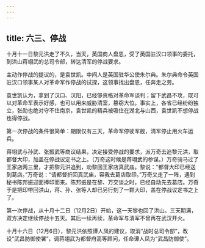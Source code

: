 ```yaml
---
---
---
```

title: 六三、停战
---



十月十一日黎元洪走了不久，当天，英国商人盘恩，受了英国驻汉口领事的委托，到洪山蒋翊武的总司令部，转达清军的停战要求。

主动作停战的提议的，是袁世凯。中间人是英国驻华公使朱尔典。朱尔典命令英国驻汉口领事某人对革命军作停战的试探，这领事找出盘恩，任奔走之劳。

袁世凯认为，拿到了汉口、汉阳，已经够资格对革命军谈判；留下武昌不攻，既可以对革命军表示好感，也可以用来威胁清室，篡窃大位。事实上，各省已经纷纷独立，张勋也绝对守不住南京，袁世凯的精兵被吸住在湖北与山西，袁世凯不想停战也得停战。

第一次停战的条件很简单：期限仅有三天，革命军停驶军舰，清军停止用火车运兵。

蒋翊武与孙武、张振武等商议结果，决定接受停战的要求，派万奇去追黎元洪，取都督大印，加盖在停战议定书之上。（万奇这时候是蒋翊武的参谋。）万奇骑马过了王家店两三里，才把黎元洪追到，劝黎回王家店真武庙。黎说：“都督大印已经送到葛店。”万奇说：“请都督折回真武庙，容我去葛店取印。”万奇又走了一阵，遇到秘书陈邦振迎面捧印而来。陈邦振是在黎、万交谈之时，已经自动先去葛店。万奇于是把印带回洪山，蒋、孙、张等人却已另行刻了一颗大印，盖在停战议定书之上了。

第一次停战，从十月十二日（12月2日）开始，这一天黎也回了洪山。三天期满，双方决定继续停战十五天。其后一续再续，革命军与清军不曾再在武汉开火。

十月十六日（12月6日），黎元洪依照谭人凤的建议，取消“战时总司令部”，改设“武昌防御使署”，调蒋翊武为都督府高等顾问，任命谭人凤为“武昌防御使”。